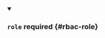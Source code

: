 


<details className="config-field" data-expandable="true" open>
<summary>

### `role` <span className="config-field-required" data-required="false">required</span> <span className="config-field-type"></span> <span className="config-field-default"></span> <span className="config-field-enum"></span> {#rbac-role}



</summary>

<PartialRolereference />


</details>
